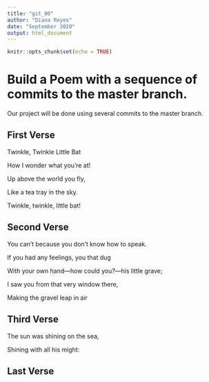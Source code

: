 ```yaml
---
title: "git_00"
author: "Diana Reyes"
date: "September 2020"
output: html_document
---
```


```r
knitr::opts_chunk$set(echo = TRUE)
```
# Build a Poem with a sequence of commits to the master branch.
Our project will be done using several commits to the master branch.
<!-- Do not modify or change any text in "!--" bracketed areas such as this --- these are instructions to
you, if you change any of this the git program will notice it and compromise your git merging strategy !-->

## First Verse 
<!--Put the first five lines of a poem by Lewis Carrol in this section!-->

Twinkle, Twinkle Little Bat


How I wonder what you're at!


Up above the world you fly,


Like a tea tray in the sky.


Twinkle, twinkle, little bat!


## Second Verse
<!--Put the first five lines of a poem by Robert Frost here!-->

You can’t because you don’t know how to speak.


If you had any feelings, you that dug



With your own hand—how could you?—his little grave;



I saw you from that very window there,



Making the gravel leap in air


## Third Verse
<!--Put the first two verses of The Walrus and the Carpenter here!-->

The sun was shining on the sea,

Shining with all his might:

## Last Verse
<!--Put a short poem of your choice 8-20 lines,here!-->
